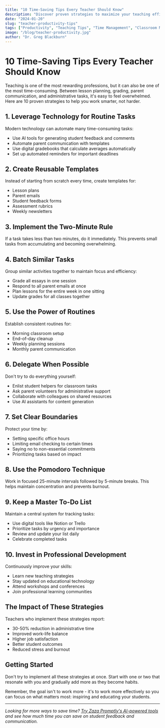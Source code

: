 ```yaml
---
title: "10 Time-Saving Tips Every Teacher Should Know"
description: "Discover proven strategies to maximize your teaching efficiency and reduce stress in the classroom."
date: "2024-01-20"
slug: "teacher-productivity-tips"
tags: ["Productivity", "Teaching Tips", "Time Management", "Classroom Management"]
image: "/blog/teacher-productivity.jpg"
author: "Dr. Greg Blackburn"
---
```


# 10 Time-Saving Tips Every Teacher Should Know

Teaching is one of the most rewarding professions, but it can also be one of the most time-consuming. Between lesson planning, grading, parent communication, and administrative tasks, it's easy to feel overwhelmed. Here are 10 proven strategies to help you work smarter, not harder.

## 1. Leverage Technology for Routine Tasks

Modern technology can automate many time-consuming tasks:
- Use AI tools for generating student feedback and comments
- Automate parent communication with templates
- Use digital gradebooks that calculate averages automatically
- Set up automated reminders for important deadlines

## 2. Create Reusable Templates

Instead of starting from scratch every time, create templates for:
- Lesson plans
- Parent emails
- Student feedback forms
- Assessment rubrics
- Weekly newsletters

## 3. Implement the Two-Minute Rule

If a task takes less than two minutes, do it immediately. This prevents small tasks from accumulating and becoming overwhelming.

## 4. Batch Similar Tasks

Group similar activities together to maintain focus and efficiency:
- Grade all essays in one session
- Respond to all parent emails at once
- Plan lessons for the entire week in one sitting
- Update grades for all classes together

## 5. Use the Power of Routines

Establish consistent routines for:
- Morning classroom setup
- End-of-day cleanup
- Weekly planning sessions
- Monthly parent communication

## 6. Delegate When Possible

Don't try to do everything yourself:
- Enlist student helpers for classroom tasks
- Ask parent volunteers for administrative support
- Collaborate with colleagues on shared resources
- Use AI assistants for content generation

## 7. Set Clear Boundaries

Protect your time by:
- Setting specific office hours
- Limiting email checking to certain times
- Saying no to non-essential commitments
- Prioritizing tasks based on impact

## 8. Use the Pomodoro Technique

Work in focused 25-minute intervals followed by 5-minute breaks. This helps maintain concentration and prevents burnout.

## 9. Keep a Master To-Do List

Maintain a central system for tracking tasks:
- Use digital tools like Notion or Trello
- Prioritize tasks by urgency and importance
- Review and update your list daily
- Celebrate completed tasks

## 10. Invest in Professional Development

Continuously improve your skills:
- Learn new teaching strategies
- Stay updated on educational technology
- Attend workshops and conferences
- Join professional learning communities

## The Impact of These Strategies

Teachers who implement these strategies report:
- 30-50% reduction in administrative time
- Improved work-life balance
- Higher job satisfaction
- Better student outcomes
- Reduced stress and burnout

## Getting Started

Don't try to implement all these strategies at once. Start with one or two that resonate with you and gradually add more as they become habits.

Remember, the goal isn't to work more - it's to work more effectively so you can focus on what matters most: inspiring and educating your students.

---

*Looking for more ways to save time? [Try Zaza Promptly's AI-powered tools](/stripe-test) and see how much time you can save on student feedback and communication.* 